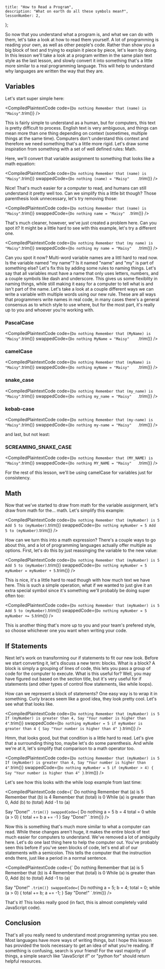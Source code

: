 
	title: "How to Read a Program",
	description: "What on earth do all these symbols mean‽",
	lessonNumber: 2,
};

So now that you understand what a program is, and what we can do with them, let's take a look at how to read them yourself. A lot of programming is reading your own, as well as other people's code. Rather than show you a big block of text and trying to explain it piece by piece, let's learn by doing. In this lesson we'll take a look at a program written in the same plain text style as the last lesson, and slowly convert it into something that's a little more similar to a real programming language. This will help to understand why languages are written the way that they are.

## Variables

Let's start super simple here:

<CompiledPlaintextCode
	code={`
Do nothing
Remember that (name) is "Maisy"
`.trim()}
/>

This is fairly simple to understand as a human, but for computers, this text is pretty difficult to process. English text is very ambiguous, and things can mean more than one thing depending on context (sometimes, multiple things at the same time). Computers don't understand this context and therefore we need something that's a little more rigid. Let's draw some inspiration from something with a set of well defined rules: Math.

Here, we'll convert that variable assignment to something that looks like a math equation:

<CompiledPlaintextCode
	code={`
Do nothing
Remember that (name) is "Maisy"
`.trim()}
	swappedCode={`
Do nothing
(name) = "Maisy"	
`.trim()}
/>

Nice! That's much easier for a computer to read, and humans can still understand it pretty well too. Can we simplify this a little bit though? Those parenthesis look unnecessary, let's try removing those:

<CompiledPlaintextCode
	code={`
Do nothing
Remember that (name) is "Maisy"
`.trim()}
	swappedCode={`
Do nothing
name = "Maisy"	
`.trim()}
/>

That's much cleaner, however, we've just created a problem here. Can you spot it? It might be a little hard to see with this example, let's try a different one.

<CompiledPlaintextCode
	code={`
Do nothing
Remember that (my name) is "Maisy"
`.trim()}
	swappedCode={`
Do nothing
my name = "Maisy"	
`.trim()}
/>

Can you spot it now? Multi-word variable names are a littl hard to read now. Is the variable named "my name"? Is it named "name" and "my" is part of something else? Let's fix this by adding some rules to naming things. Let's say that all variables must have a name that only uses letters, numbers, and a couple symbols like dash and underscore. This gives us some flexiblity in naming things, while still making it easy for a computer to tell what is and isn't part of the name. Let's take a look at a couple different ways we can write a variable with multiple words using our new rule. These are all ways that programmers write names in real code, in many cases there's a general consensus as to which style to use where, but for the most part, it's really up to you and whoever you're working with.

### PascalCase

<CompiledPlaintextCode
	code={`
Do nothing
Remember that (MyName) is "Maisy"
`.trim()}
	swappedCode={`
Do nothing
MyName = "Maisy"	
`.trim()}
/>

### camelCase

<CompiledPlaintextCode
	code={`
Do nothing
Remember that (myName) is "Maisy"
`.trim()}
	swappedCode={`
Do nothing
myName = "Maisy"	
`.trim()}
/>

### snake_case

<CompiledPlaintextCode
	code={`
Do nothing
Remember that (my_name) is "Maisy"
`.trim()}
	swappedCode={`
Do nothing
my_name = "Maisy"	
`.trim()}
/>

### kebab-case

<CompiledPlaintextCode
	code={`
Do nothing
Remember that (my-name) is "Maisy"
`.trim()}
	swappedCode={`
Do nothing
my-name = "Maisy"	
`.trim()}
/>

and last, but not least:

### SCREAMING_SNAKE_CASE

<CompiledPlaintextCode
	code={`
Do nothing
Remember that (MY_NAME) is "Maisy"
`.trim()}
	swappedCode={`
Do nothing
MY_NAME = "Maisy"	
`.trim()}
/>

For the rest of this lesson, we'll be using camelCase for variables just for consistency.

## Math

Now that we've started to draw from math for the variable assignment, let's draw from math for the... math. Let's simplify this example:

<CompiledPlaintextCode
	code={`
Do nothing
Remember that (myNumber) is 5
Add 5 to (myNumber)
`.trim()}
	swappedCode={`
Do nothing
myNumber = 5
Add 5 to (myNumber)
`.trim()}
/>

How can we turn this into a math expression? There's a couple ways to go about this, and a lot of programming languages actually offer multiple as options. First, let's do this by just reassinging the variable to the new value:

<CompiledPlaintextCode
	code={`
Do nothing
Remember that (myNumber) is 5
Add 5 to (myNumber)
`.trim()}
	swappedCode={`
Do nothing
myNumber = 5
myNumber = myNumber + 5
`.trim()}
/>

This is nice, it's a little hard to read though with how much text we have here. This is such a simple operation, what if we wanted to just give it an extra special symbol since it's something we'll probably be doing super often too:

<CompiledPlaintextCode
	code={`
Do nothing
Remember that (myNumber) is 5
Add 5 to (myNumber)
`.trim()}
	swappedCode={`
Do nothing
myNumber = 5
myNumber += 5
`.trim()}
/>

This is another thing that's more up to you and your team's prefered style, so choose whichever one you want when writing your code.

## If Statements

Next let's work on transforming our if statements to fit our new look. Before we start converting it, let's discuss a new term: <FancyText>blocks</FancyText>. What is a block? A block is simply a grouping of lines of code, this lets you pass a group of code for the computer to execute. What is this useful for? Well, you may have figured out based on the section title, but it's very useful for if statements (and other types of control flow statements, like while loops).

How can we represent a block of statements? One easy way is to wrap it in something. Curly braces seem like a good idea, they look pretty cool. Let's see what that looks like.

<CompiledPlaintextCode
	code={`
Do nothing
Remember that (myNumber) is 5
If (myNumber) is greater than 4,
	Say "Your number is higher than 4"
`.trim()}
	swappedCode={`
Do nothing
myNumber = 5
if myNumber is greater than 4 {
	Say "Your number is higher than 4"
}
`.trim()}
/>

Hmm, that looks good, but that condition is a little hard to read. Let's give that a surrounding thing too, maybe let's do some parenthesis. And while we're at it, let's simplify that comparison to a math operator too.

<CompiledPlaintextCode
	code={`
Do nothing
Remember that (myNumber) is 5
If (myNumber) is greater than 4,
	Say "Your number is higher than 4"
`.trim()}
	swappedCode={`
Do nothing
myNumber = 5
if (myNumber > 4) {
	Say "Your number is higher than 4"
}
`.trim()}
/>

Let's see how this looks with the while loop example from last time:

<CompiledPlaintextCode
	code={`
Do nothing
Remember that (a) is 5
Remember that (b) is 4
Remember that (total) is 0
While (a) is greater than 0,
  Add (b) to (total)
  Add -1 to (a)

Say "Done!"
`.trim()}
	swappedCode={`
Do nothing
a = 5
b = 4
total = 0
while (a > 0) {
	total += b
	a += -1
}
Say "Done!"
`.trim()}
/>

Now this is something that's much more similar to what a computer can read. While these changes aren't huge, it makes the entire block of text much easier for computers to understand. We've removed a lot of ambiguity here. Let's do one last thing here to help the computer out. You've probably seen this before if you've seen blocks of code, let's end all of our statements with a semicolon. This tells the computer that the instruction ends there, just like a period in a normal sentence.

<CompiledPlaintextCode
	code={`
Do nothing
Remember that (a) is 5
Remember that (b) is 4
Remember that (total) is 0
While (a) is greater than 0,
  Add (b) to (total)
  Add -1 to (a)

Say "Done!"
`.trim()}
	swappedCode={`
Do nothing
a = 5;
b = 4;
total = 0;
while (a > 0) {
	total += b;
	a += -1;
}
Say "Done!"
`.trim()}
/>

That's it! This looks really good (in fact, this is almost completely valid JavaScript code).

## Conclusion

That's all you really need to understand most programming syntax you see. Most languages have more ways of writing things, but I hope this lesson has provided the tools necessary to get an idea of what you're reading. If something is confusing, search is your friend! For the vast majority of things, a simple search like "JavaScript if" or "python for" should return helpful resources.